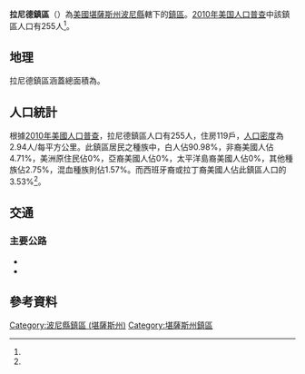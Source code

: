 {{noteTA
|G1=USState
}}
{{Infobox settlement
|official_name = 拉尼德鎮區
|native_name = Larned Township
|settlement_type = 鎮區
|pushpin_map=USA Kansas
|coordinates_display = inline,title
|coordinates_region = US-KS
|subdivision_type = [[世界政區索引|國家]]
|subdivision_name = [[美国|美国]]
|subdivision_type1 = [[美國行政區劃|州]]
|subdivision_name1 = [[堪薩斯州|堪薩斯州]]
|subdivision_type2 = [[堪薩斯州行政區劃|縣]]
|subdivision_name2 = [[波尼縣_(堪薩斯州)|波尼縣]]
|area_total_km2 = 86.86
|area_land_km2 = 86.86
|area_water_km2 = 0
|area_total_sq_mi =
|area_land_sq_mi =
|area_water_sq_mi =
|area_water_percent = 0
|population_as_of = [[2010年美国人口普查|2010]]
|population_footnotes = <ref name="Census 2010">{{cite web| url=http://factfinder2.census.gov| title=Race, Hispanic or Latino, Age, and Housing Occupancy: 2010 Census Redistricting Data, Larned township, Pawnee County, Kansas| publisher=U.S. Census Bureau, American FactFinder 2| accessdate=2016-09-10| archive-date=2013-09-11| archive-url=https://web.archive.org/web/20130911234518/http://factfinder2.census.gov/| dead-url=no}}</ref>
|population_total = 255
|population_density_km2 = auto
|elevation_footnotes = 
|elevation_m = 608
|elevation_ft = 
|latd = 38
|latm = 13
|lats = 13
|latNS = N
|longd = 99
|longm = 04
|longs = 32
|longEW = W
|postal_code_type =
|postal_code = 
|blank_name = [[聯邦資料處理標準|FIPS代碼]]
|blank_info = 20-38725
|blank1_name = [[地名信息系统|GNIS編號]] 
|blank1_info = [http://geonames.usgs.gov/pls/gnispublic/f?p=gnispq:3:::NO::P3_FID:0475736 0475736]
|website = 
|footnotes = 
}}

'''拉尼德鎮區'''（{{lang-en|'''Larned Township'''}}）為[[美國|美國]][[堪薩斯州|堪薩斯州]][[波尼縣_(堪薩斯州)|波尼縣]]轄下的[[行政鎮區|鎮區]]。[[2010年美国人口普查|2010年美国人口普查]]中該鎮區人口有255人<ref name="Census 2010"/>。

==地理==
拉尼德鎮區涵蓋總面積為{{convert|86.86|km2|sqmi}}。

==人口統計==
根據[[2010年美國人口普查|2010年美國人口普查]]，拉尼德鎮區人口有255人，住房119戶，[[人口密度|人口密度]]為2.94人/每平方公里。此鎮區居民之種族中，白人佔90.98%，非裔美國人佔4.71%，美洲原住民佔0%，亞裔美國人佔0%，太平洋島裔美國人佔0%，其他種族佔2.75%，混血種族則佔1.57%。而西班牙裔或拉丁裔美國人佔此鎮區人口的3.53%<ref name="Census 2010"/>。

==交通==
===主要公路===
*{{Jct|country=USA|US|56}}
*{{Jct|state=KS|KS|156}}

==參考資料==
{{reflist}}

{{波尼縣 (堪薩斯州)}}

{{DEFAULTSORT:Larned}}
[[Category:波尼縣鎮區_(堪薩斯州)|Category:波尼縣鎮區 (堪薩斯州)]]
[[Category:堪薩斯州鎮區|Category:堪薩斯州鎮區]]

{{PawneeCountyKS-geo-stub}}